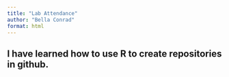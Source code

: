 ```yaml
---
title: "Lab Attendance"
author: "Bella Conrad"
format: html
---
```


## I have learned how to use R to create repositories in github.